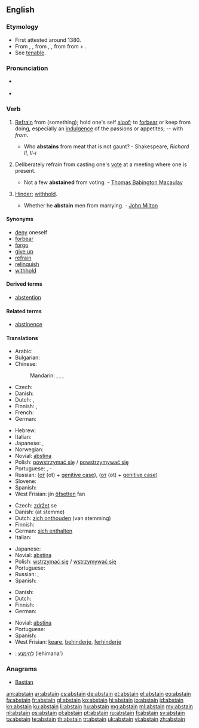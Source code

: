 ==English==

===Etymology===
* First attested around 1380.
* From {{etyl|enm}} {{term|absteynen|lang=enm}}, {{term|abstenen|lang=enm}}, from {{etyl|fro}} {{term|astenir|lang=fro}}, {{term|abstenir|lang=fro}}, from {{etyl|la}} {{term|abstineo|abstineō|to hold oneself back|lang=la}} from {{term|abs-||from|lang=la}} + {{term|tineo|tineō|hold|lang=la}}.
* See [[tenable]].

===Pronunciation===
* {{a|RP|US}} {{IPA|/əb.ˈsteɪn/|/æb.ˈsteɪn/}}
* {{rhymes|eɪn}}

===Verb===
{{en-verb}}

# {{context|intransitive}} [[refrain|Refrain]] from (something); hold one's self [[aloof]]; to [[forbear]] or keep from doing, especially an [[indulgence]] of the passions or appetites; -- with ''from''.
#* Who '''abstains''' from meat that is not gaunt? - Shakespeare, ''Richard II, II-i''
# {{context|intransitive}} Deliberately refrain from casting one's [[vote]] at a meeting where one is present.
#* Not a few '''abstained''' from voting. - [[w:Thomas Babington Macaulay|Thomas Babington Macaulay]]
# {{context|transitive}} [[hinder|Hinder]]; [[withhold]].
#* Whether he '''abstain''' men from marrying. - [[w:John Milton|John Milton]]

====Synonyms====
* [[deny]] oneself
* [[forbear]]
* [[forgo]]
* [[give up]]
* [[refrain]]
* [[relinquish]]
* [[withhold]]

====Derived terms====
* [[abstention]]

====Related terms====
* [[abstinence]]

====Translations====
{{trans-top|refrain from}}
* Arabic: {{t-|ar|امتنع|tr=imtana`a}}
* Bulgarian: {{t-|bg|въздържам се}}
* Chinese:
*: Mandarin: {{t-|cmn|避免|tr=bìmiǎn|sc=Hani}},  {{t|cmn|戒除|tr=jièchú|sc=Hani}}, {{t|cmn|棄權|sc=Hani}}, {{t|cmn|弃权|tr=qìquán|sc=Hani}}
* Czech: {{t-|cs|zdržet|alt=zdržet se}}
* Danish: {{t-|da|afholde sig fra}}
* Dutch: {{t-|nl|zich onthouden|alt=zich onthouden (van)}}, {{t-|nl|abstineren}}
* Finnish: {{t+|fi|kieltäytyä}}, {{t-|fi|pidättäytyä}}
* French: {{t+|fr|s'abstenir}}
* German: {{t-|de|sich enthalten}}
{{trans-mid}}
* Hebrew: {{t-|he|התנזר|tr=hit'nazér}}
* Italian: {{t-|it|astenersi}}
* Japanese: {{t-|ja|慎む|tr=tsutsushimu}}, {{t-|ja|差し控える|tr=sashihikaeru}}
* Norwegian: {{t-|no|avholde seg}}
* Novial: [[abstina]]
* Polish: [[powstrzymać się]] / [[powstrzymywać się]]
* Portuguese: {{t|pt|abster-se}}, {{t|pt|privar}}-{{t|pt|se}}
* Russian: {{t+|ru|воздержаться|tr=vozderžát'sja}} ([[от]] (ot) + [[genitive case]]),  {{qualifier|imperfective}} {{t+|ru|воздерживаться|tr=vozdérživat'sja}} ([[от]] (ot) + [[genitive case]])
* Slovene: {{t-|sl|vzdržati|alt=vzdržati se}}
* Spanish: {{t+|es|abstenerse}}
* West Frisian: jin [[ôfsetten]] fan
{{trans-bottom}}

{{trans-top|refrain from voting}}
* Czech: [[zdržet]] se
* Danish: {{t-|da|afholde sig fra}} (at stemme)
* Dutch: [[zich onthouden]] (van stemming)
* Finnish: {{t+|fi|kieltäytyä}}
* German: [[sich enthalten]]
* Italian: {{t-|it|astenersi}}
{{trans-mid}}
* Japanese: {{t-|ja|投票を棄権する|tr=tōhyōo kikensuru}}
* Novial: [[abstina]]
* Polish: [[wstrzymać się]] / [[wstrzymywać się]]
* Portuguese: {{t|pt|abster-se}}
* Russian: {{t+|ru|воздержаться|tr=vozderžát'sja}},  {{qualifier|imperfective}} {{t+|ru|воздерживаться|tr=vozdérživat'sja}}
* Spanish: {{t+|es|abstenerse}}
{{trans-bottom}}

{{trans-top|hinder, withhold}}
* Danish: {{t-|da|forhindre}}
* Dutch: {{t+|nl|verhinderen}}
* Finnish: {{t+|fi|estää}}
* German: {{t+|de|abhalten}}
{{trans-mid}}
* Novial: [[abstina]]
* Portuguese: {{t|pt|impedir}}
* Spanish: {{t-|es|retener}}
* West Frisian: [[keare]], [[behinderje]], [[ferhinderje]]
{{trans-bottom}}

{{checktrans-top}}
* {{ttbc|he}}: [[להימנע]] (lehimana')
{{trans-bottom}}

===Anagrams===
* [[Bastian#English|Bastian]]

[[am:abstain]]
[[ar:abstain]]
[[cs:abstain]]
[[de:abstain]]
[[et:abstain]]
[[el:abstain]]
[[eo:abstain]]
[[fa:abstain]]
[[fr:abstain]]
[[gl:abstain]]
[[ko:abstain]]
[[hi:abstain]]
[[io:abstain]]
[[id:abstain]]
[[kn:abstain]]
[[ku:abstain]]
[[li:abstain]]
[[hu:abstain]]
[[mg:abstain]]
[[ml:abstain]]
[[my:abstain]]
[[nl:abstain]]
[[ps:abstain]]
[[pl:abstain]]
[[pt:abstain]]
[[ru:abstain]]
[[fi:abstain]]
[[sv:abstain]]
[[ta:abstain]]
[[te:abstain]]
[[th:abstain]]
[[tr:abstain]]
[[uk:abstain]]
[[vi:abstain]]
[[zh:abstain]]